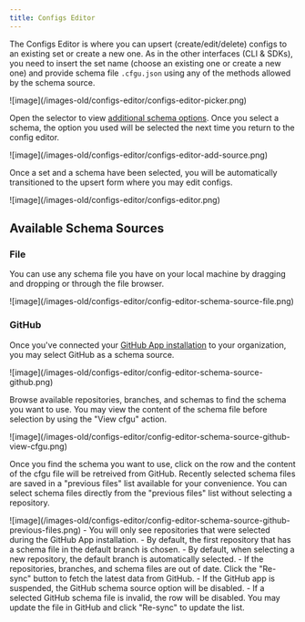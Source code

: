 ```yaml
---
title: Configs Editor
---
```


The Configs Editor is where you can upsert (create/edit/delete) configs to an existing set or create a new one.
As in the other interfaces (CLI & SDKs), you need to insert the set name (choose an existing one or create a new one) and provide schema file `.cfgu.json` using any of the methods allowed by the schema source.

<Frame>![image](/images-old/configs-editor/configs-editor-picker.png)</Frame>

Open the selector to view [additional schema options](#available-schema-sources). Once you select a schema, the option you used will be selected the next time you return to the config editor.

<Frame>![image](/images-old/configs-editor/configs-editor-add-source.png)</Frame>

Once a set and a schema have been selected, you will be automatically transitioned to the upsert form where you may edit configs.

<Frame>![image](/images-old/configs-editor/configs-editor.png)</Frame>

## Available Schema Sources

### File

You can use any schema file you have on your local machine by dragging and dropping or through the file browser.

<Frame>![image](/images-old/configs-editor/config-editor-schema-source-file.png)</Frame>

### GitHub

Once you've connected your [GitHub App installation](/platform/integrations#github) to your organization, you may select GitHub as a schema source.

<Frame>![image](/images-old/configs-editor/config-editor-schema-source-github.png)</Frame>

Browse available repositories, branches, and schemas to find the schema you want to use. You may view the content of the schema file before selection by using the "View cfgu" action.

<Frame>![image](/images-old/configs-editor/config-editor-schema-source-github-view-cfgu.png)</Frame>

Once you find the schema you want to use, click on the row and the content of the cfgu file will be retreived from GitHub. Recently selected schema files are saved in a "previous files" list available for your convenience. You can select schema files directly from the "previous files" list without selecting a repository.

<Frame>![image](/images-old/configs-editor/config-editor-schema-source-github-previous-files.png)</Frame>

<Info>
- You will only see repositories that were selected during the GitHub App installation.
- By default, the first repository that has a schema file in the default branch is chosen.
- By default, when selecting a new repository, the default branch is automatically selected.
- If the repositories, branches, and schema files are out of date. Click the "Re-sync" button to fetch the latest data from GitHub.
</Info>

<Warning>
- If the GitHub app is suspended, the GitHub schema source option will be disabled.
- If a selected GitHub schema file is invalid, the row will be disabled. You may update the file in GitHub and click "Re-sync" to update the list.
</Warning>
